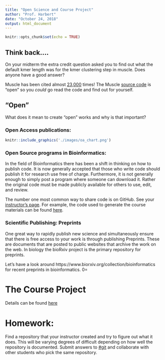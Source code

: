 ```yaml
---
title: "Open Science and Course Project"
author: "Prof. Harbert"
date: "October 24, 2018"
output: html_document
---
```


```r
knitr::opts_chunk$set(echo = TRUE)
```


## Think back....

On your midterm the extra credit question asked you to find out what the default kmer length was for the kmer clustering step in muscle. Does anyone have a good answer?

Muscle has been cited almost [23,000](https://scholar.google.com/scholar?cites=24007895946176608&as_sdt=40000005&sciodt=0,22&hl=en) times! The Muscle [source code](https://www.drive5.com/muscle/muscle_src_3.8.1551.tar.gz) is "open" so you *could* go read the code and find out for yourself.

## "Open"

What does it mean to create "open" works and why is that important?

### Open Access publications:

```r
knitr::include_graphics('./images/oa_chart.png')
```

### Open Source programs in Bioinformatics:

In the field of Bioinformatics there has been a shift in thinking on how to publish code. It is now generally accepted that those who write code should publish it for research use free of charge. Furthermore, it is not generally enough to simply post a program where someone can download it. Rather the original code must be made publicly available for others to use, edit, and review.

The number one most common way to share code is on GitHub. See your [instructor's page](https://github.com/rsh249). For example, the code used to generate the course materials can be found [here](https://github.com/rsh249/bioinformatics).


### Scientific Publishing: Preprints

One great way to rapidly publish new science and simultaneously ensure that there is free access to your work is through publishing Preprints. These are documents that are posted to public websites that archive the work on the web. In biology the bioRxiv project is the primary repository for preprints.

Let's have a look around https://www.biorxiv.org/collection/bioinformatics for recent preprints in bioinformatics. 0=

# The Course Project

Details can be found [here](https://github.com/rsh249/bioinformatics/raw/master/files/BIO200A_biorxiv_project.docx)

# Homework: 

Find a repository that your instructor created and try to figure out what it does. This will be varying degrees of difficult depending on how well the repository is documented. Submit answers to [#git](https://bio200-bioinformatics.slack.com/messages/CCQL816TC) and collaborate with other students who pick the same repository.


